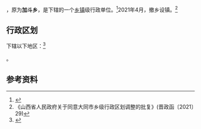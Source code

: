 {{中国乡级行政区|14/02/23/203/000
| 电话区号 = 352
}}

'''{{PAGENAMEBASE}}'''，原为'''加斗乡'''，是{{PRC admin/fullname|14/02/23/203/000|3}}下辖的一个[[乡镇|乡镇]]级行政单位。<ref>{{PRC admin/ref sgc|{{PRC admin/parent|14/02/23/203/000}}}}</ref>2021年4月，撤乡设镇。<ref>《山西省人民政府关于同意大同市乡级行政区划调整的批复》(晋政函〔2021〕29)</ref>

== 行政区划 ==

{{PAGENAMEBASE}}下辖以下地区：<ref>{{PRC admin/ref sgc|14/02/23/203/000}}</ref>

{{PRC admin/children|14/02/23/203/000}}。

== 参考资料 ==

{{reflist}}

{{PRC admin/navcat|14/02/23/203/000}}